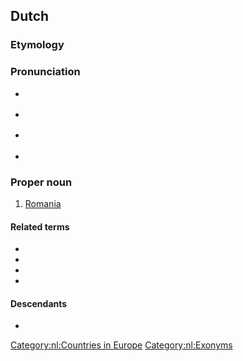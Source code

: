 ==Dutch==
{{wikipedia|lang=nl}}

===Etymology===
{{PIE root|nl|(s)tewp}}
{{rfe|nl}}

===Pronunciation===
* {{a|BE}} {{IPA|/ruˈmeː.ni.jə/|lang=nl}}
* {{a|NL}} {{IPA|[ruˈmeɪ̯.ni.jə]|lang=nl}}
* {{a|NL}} {{audio|Nl-Roemenië.ogg|audio|lang=nl}}
* {{hyphenation|Roe|me|nië|lang=nl}}

===Proper noun===
{{nl-proper noun|n}}

# [[Romania]]

====Related terms====
* {{l|nl|Boekarest}}
* {{l|nl|Roemeen}}
* {{l|nl|Roemeens}}
* {{l|nl|Roemeense}}

====Descendants====
* {{desc|af|Roemenië}}

[[Category:nl:Countries in Europe]]
[[Category:nl:Exonyms]]